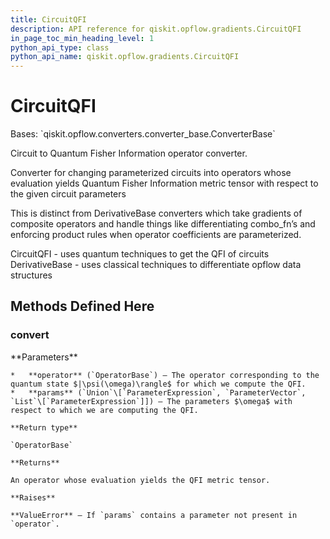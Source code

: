 ```yaml
---
title: CircuitQFI
description: API reference for qiskit.opflow.gradients.CircuitQFI
in_page_toc_min_heading_level: 1
python_api_type: class
python_api_name: qiskit.opflow.gradients.CircuitQFI
---
```


# CircuitQFI

<Class id="qiskit.opflow.gradients.CircuitQFI" isDedicatedPage={true} github="https://github.com/qiskit/qiskit/tree/stable/0.19/qiskit/opflow/gradients/circuit_qfis/circuit_qfi.py" signature="CircuitQFI">
  Bases: `qiskit.opflow.converters.converter_base.ConverterBase`

  Circuit to Quantum Fisher Information operator converter.

  Converter for changing parameterized circuits into operators whose evaluation yields Quantum Fisher Information metric tensor with respect to the given circuit parameters

  This is distinct from DerivativeBase converters which take gradients of composite operators and handle things like differentiating combo\_fn’s and enforcing product rules when operator coefficients are parameterized.

  CircuitQFI - uses quantum techniques to get the QFI of circuits DerivativeBase - uses classical techniques to differentiate opflow data structures

  ## Methods Defined Here

  ### convert

  <Function id="qiskit.opflow.gradients.CircuitQFI.convert" signature="abstract CircuitQFI.convert(operator, params)">
    **Parameters**

    *   **operator** (`OperatorBase`) – The operator corresponding to the quantum state $|\psi(\omega)\rangle$ for which we compute the QFI.
    *   **params** (`Union`\[`ParameterExpression`, `ParameterVector`, `List`\[`ParameterExpression`]]) – The parameters $\omega$ with respect to which we are computing the QFI.

    **Return type**

    `OperatorBase`

    **Returns**

    An operator whose evaluation yields the QFI metric tensor.

    **Raises**

    **ValueError** – If `params` contains a parameter not present in `operator`.
  </Function>
</Class>

